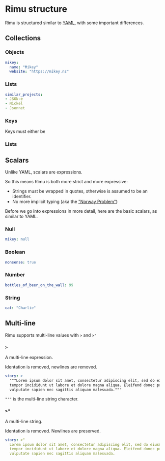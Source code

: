 # Rimu structure

Rimu is structured similar to [YAML](https://yaml.org/), with some important differences.

## Collections

### Objects

```yaml
mikey:
  name: "Mikey"
  website: "https://mikey.nz"
```

### Lists

```yaml
similar_projects:
- JSON-e
- Nickel
- Jsonnet
```

### Keys

Keys must either be

### Lists

## Scalars

Unlike YAML, scalars are expressions.

So this means Rimu is both more strict and more expressive:

- Strings must be wrapped in quotes, otherwise is assumed to be an identifier.
- No more implicit typing (aka the ["Norway Problem"](https://hitchdev.com/strictyaml/why/implicit-typing-removed/))

Before we go into expressions in more detail, here are the basic scalars, as similar to YAML.

### Null

```yaml
mikey: null
```

### Boolean

```yaml
nonsense: true
```

### Number

```yaml
bottles_of_beer_on_the_wall: 99
```

### String

```yaml
cat: "Charlie"
```

## Multi-line

Rimu supports multi-line values with `>` and `>"`

### `>`

A multi-line expression.

Identation is removed, newlines are removed.

```yaml
story: >
  """Lorem ipsum dolor sit amet, consectetur adipiscing elit, sed do eiusmod
  tempor incididunt ut labore et dolore magna aliqua. Eleifend donec pretium
  vulputate sapien nec sagittis aliquam malesuada."""
```

`"""` is the multi-line string character.

### `>"`

A multi-line string.

Identation is removed. Newlines are preserved.

```yaml
story: >"
  Lorem ipsum dolor sit amet, consectetur adipiscing elit, sed do eiusmod
  tempor incididunt ut labore et dolore magna aliqua. Eleifend donec pretium
  vulputate sapien nec sagittis aliquam malesuada.
```

